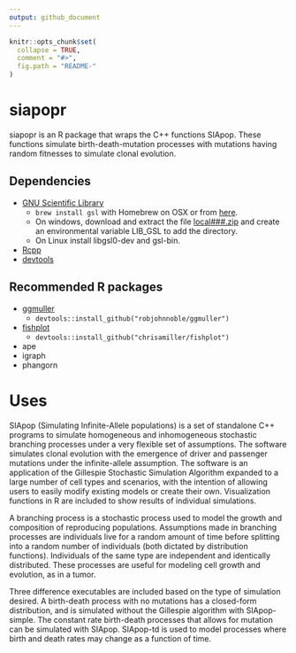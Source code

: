```yaml
---
output: github_document
---
```


<!-- README.md is generated from README.Rmd. Please edit that file -->

```r
knitr::opts_chunk$set(
  collapse = TRUE,
  comment = "#>",
  fig.path = "README-"
)
```

# siapopr

siapopr is an R package that wraps the C++ functions SIApop. These functions
simulate birth-death-mutation processes with mutations having random fitnesses
to simulate clonal evolution.

## Dependencies

* [GNU Scientific Library](https://www.gnu.org/software/gsl/)
    + `brew install gsl` with Homebrew on OSX or from
  [here](http://ftpmirror.gnu.org/gsl/).
    + On windows, download and extract
  the file [local###.zip](http://www.stats.ox.ac.uk/pub/Rtools/goodies/multilib/)
  and create an environmental variable LIB_GSL to add the directory.
    + On Linux install libgsl0-dev and gsl-bin.
* [Rcpp](https://github.com/RcppCore/Rcpp)
* [devtools](https://github.com/hadley/devtools)

## Recommended R packages
* [ggmuller](https://github.com/robjohnnoble/ggmuller)
    + `devtools::install_github("robjohnnoble/ggmuller")`
* [fishplot](https://github.com/chrisamiller/fishplot)
    + `devtools::install_github("chrisamiller/fishplot")`
* ape
* igraph
* phangorn


# Uses
SIApop (Simulating Infinite-Allele populations) is a set of standalone C++ programs
to simulate homogeneous and inhomogeneous stochastic branching processes under
a very flexible set of assumptions. The software simulates clonal evolution with the
emergence of driver and passenger mutations under the infinite-allele assumption.
The software is an application of the Gillespie Stochastic Simulation Algorithm
expanded to a large number of cell types and scenarios, with the intention of
allowing users to easily modify existing models or create their own. Visualization
functions in R are included to show results of individual simulations.

A branching process is a stochastic process used to model the growth and
composition of reproducing populations. Assumptions made in branching processes are
individuals live for a random amount of time before splitting into a random number
of individuals (both dictated by distribution functions). Individuals of the same
type are independent and identically distributed. These processes are useful for
modeling cell growth and evolution, as in a tumor.

Three difference executables are included based on the type of simulation desired.
A birth-death process with no mutations has a closed-form distribution, and is
simulated without the Gillespie algorithm with SIApop-simple. The constant rate
birth-death processes that allows for mutation can be simulated with SIApop.
SIApop-td is used to model processes where birth and death rates may change as a
function of time.

